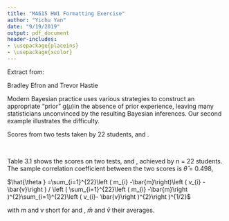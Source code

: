 ```yaml
---
title: "MA615 HW1 Formatting Exercise"
author: "Yichu Yan"
date: "9/19/2019"
output: pdf_document
header-includes:
- \usepackage{placeins}
- \usepackage{xcolor}
---
```


Extract from:
  
Bradley Efron and Trevor Hastie

\it Computer Age Statistical Inference: Algorithms, Evidence, and Data Science 

\it Cambridge University Press, 2016

\it https://web.stanford.edu/~hastie/CASI_files/PDF/casi.pdf \



Modern Bayesian practice uses various strategies to construct an appropriate “prior” g(${\mu}$)in the absence of prior experience, leaving many statisticians unconvinced by the resulting Bayesian inferences. Our second example illustrates the difficulty.  \



\textcolor[HTML]{06578D}{Table 3.1} Scores from two tests taken by 22 students, \textcolor[HTML]{013300}{mechanics} and \textcolor[HTML]{013300}{vectors}.


\begin{table}[!h]
\begin{center}
\begin{tabular}{llllllllllll}
                                 & 1  & 2  & 3  & 4  & 5  & 6  & 7  & 8  & 9  & 10 & 11 \\ \hline
{\color[HTML]{013300} mechanics} & 7  & 44 & 49 & 59 & 34 & 46 & 0  & 32 & 49 & 52 & 44 \\
{\color[HTML]{013300} vectors}  & 51 & 69 & 41 & 70 & 42 & 40 & 40 & 45 & 57 & 64 & 61 \\ \hline
                                &    &    &    &    &    &    &    &    &    &    &    \\ 
                                 & 12 & 13 & 14 & 15 & 16 & 17 & 18 & 19 & 20 & 21 & 22 \\ \hline
{\color[HTML]{013300} mechanics} & 36 & 42 & 5  & 22 & 18 & 41 & 48 & 31 & 42 & 46 & 63 \\
{\color[HTML]{013300} vectors}   & 59 & 60 & 30 & 58 & 51 & 63 & 38 & 42 & 69 & 49 & 63 \\ \hline
\end{tabular}
\end{center}
\end{table} \





Table 3.1 shows the scores on two tests, \textcolor[HTML]{013300}{mechanics} and \textcolor[HTML]{013300}{vectors}, achieved by n = 22 students. The sample correlation coefficient between the two scores is $\hat{\theta}$ = 0.498,  \


$\hat{\theta } =\sum_{i=1}^{22}\left (  m_{i} -\bar{m}\right)\left (  v_{i} -\bar{v}\right ) / \left ( \sum_{i=1}^{22}\left (  m_{i} -\bar{m}\right )^{2}\sum_{i=1}^{22}\left ( v_{i}- \bar{v}\right )^{2}\right )^{1/2}$  \



with m and v short for \textcolor[HTML]{013300}{mechanics} and \textcolor[HTML]{013300}{vectors}, $\bar{m}$ and $\bar{v}$ their averages.
